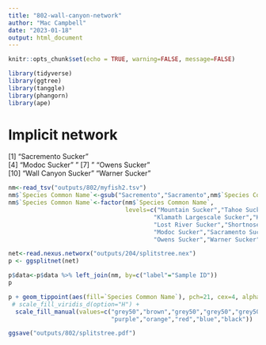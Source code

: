 ```yaml
---
title: "802-wall-canyon-network"
author: "Mac Campbell"
date: "2023-01-18"
output: html_document
---
```


```r
knitr::opts_chunk$set(echo = TRUE, warning=FALSE, message=FALSE)
```

```r
library(tidyverse)
library(ggtree)
library(tanggle)
library(phangorn)
library(ape)
```

# Implicit network
[1]  "Sacremento Sucker"        
 [4] "Modoc Sucker"              "
 [7] "        "Owens Sucker"             
[10] "Wall Canyon Sucker"        "Warner Sucker"            
```r
nm<-read_tsv("outputs/802/myfish2.tsv")  
nm$`Species Common Name`<-gsub("Sacremento","Sacramento",nm$`Species Common Name`)
nm$`Species Common Name`<-factor(nm$`Species Common Name`, 
                                 levels=c("Mountain Sucker","Tahoe Sucker",
                                         "Klamath Largescale Sucker","Klamath Smallscale Sucker",
                                         "Lost River Sucker","Shortnose Sucker",
                                         "Modoc Sucker","Sacramento Sucker",
                                         "Owens Sucker","Warner Sucker", "Wall Canyon Sucker"))
```

```r
net<-read.nexus.networx("outputs/204/splitstree.nex")
p <- ggsplitnet(net) 

p$data<-p$data %>% left_join(nm, by=c("label"="Sample ID"))
p
```

```r
p + geom_tippoint(aes(fill=`Species Common Name`), pch=21, cex=4, alpha=1) +
 # scale_fill_viridis_d(option="H") +
  scale_fill_manual(values=c("grey50","brown","grey50","grey50","grey50","grey50",
                             "purple","orange","red","blue","black"))

ggsave("outputs/802/splitstree.pdf")
```


